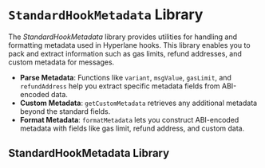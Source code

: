 # `StandardHookMetadata` Library

The _StandardHookMetadata_ library provides utilities for handling and formatting metadata used in Hyperlane hooks. This library enables you to pack and extract information such as gas limits, refund addresses, and custom metadata for messages.

- **Parse Metadata**: Functions like `variant`, `msgValue`, `gasLimit`, and `refundAddress` help you extract specific metadata fields from ABI-encoded data.
- **Custom Metadata**: `getCustomMetadata` retrieves any additional metadata beyond the standard fields.
- **Format Metadata**: `formatMetadata` lets you construct ABI-encoded metadata with fields like gas limit, refund address, and custom data.

## StandardHookMetadata Library

```solidity file=<rootDir>/node_modules/@hyperlane-xyz/core/contracts/hooks/libs/StandardHookMetadata.sol

```
